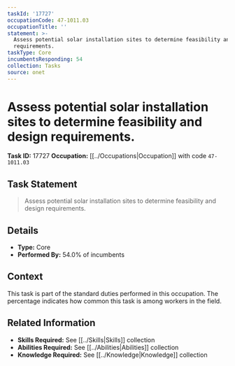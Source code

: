 ```yaml
---
taskId: '17727'
occupationCode: 47-1011.03
occupationTitle: ''
statement: >-
  Assess potential solar installation sites to determine feasibility and design
  requirements.
taskType: Core
incumbentsResponding: 54
collection: Tasks
source: onet
---
```

# Assess potential solar installation sites to determine feasibility and design requirements.

**Task ID:** 17727
**Occupation:** [[../Occupations|Occupation]] with code `47-1011.03`

## Task Statement

> Assess potential solar installation sites to determine feasibility and design requirements.

## Details

- **Type:** Core
- **Performed By:** 54.0% of incumbents

## Context

This task is part of the standard duties performed in this occupation. The percentage indicates how common this task is among workers in the field.

## Related Information

- **Skills Required:** See [[../Skills|Skills]] collection
- **Abilities Required:** See [[../Abilities|Abilities]] collection
- **Knowledge Required:** See [[../Knowledge|Knowledge]] collection
